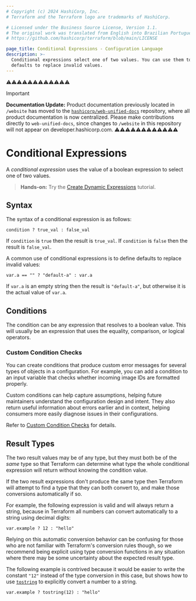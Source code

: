 ```yaml
---
# Copyright (c) 2024 HashiCorp, Inc.
# Terraform and the Terraform logo are trademarks of HashiCorp.

# Licensed under the Business Source License, Version 1.1.
# The original work was translated from English into Brazilian Portuguese.
# https://github.com/hashicorp/terraform/blob/main/LICENSE

page_title: Conditional Expressions - Configuration Language
description: >-
  Conditional expressions select one of two values. You can use them to define
  defaults to replace invalid values.
---
```


⚠️⚠️⚠️⚠️⚠️⚠️⚠️⚠️⚠️⚠️⚠️⚠️
> [!IMPORTANT]
> **Documentation Update:** Product documentation previously located in `/website` has moved to the [`hashicorp/web-unified-docs`](https://github.com/hashicorp/web-unified-docs) repository, where all product documentation is now centralized. Please make contributions directly to `web-unified-docs`, since changes to `/website` in this repository will not appear on developer.hashicorp.com.
⚠️⚠️⚠️⚠️⚠️⚠️⚠️⚠️⚠️⚠️⚠️⚠️


# Conditional Expressions

A _conditional expression_ uses the value of a boolean expression to select one of
two values.

> **Hands-on:** Try the [Create Dynamic Expressions](/terraform/tutorials/configuration-language/expressions?utm_source=WEBSITE&utm_medium=WEB_IO&utm_offer=ARTICLE_PAGE&utm_content=DOCS) tutorial.

## Syntax

The syntax of a conditional expression is as follows:

```hcl
condition ? true_val : false_val
```

If `condition` is `true` then the result is `true_val`. If `condition` is
`false` then the result is `false_val`.

A common use of conditional expressions is to define defaults to replace
invalid values:

```hcl
var.a == "" ? "default-a" : var.a
```

If `var.a` is an empty string then the result is `"default-a"`, but otherwise
it is the actual value of `var.a`.

## Conditions

The condition can be any expression that resolves to a boolean value. This will
usually be an expression that uses the equality, comparison, or logical
operators.

### Custom Condition Checks

You can create conditions that produce custom error messages for several types of objects in a configuration. For example, you can add a condition to an input variable that checks whether incoming image IDs are formatted properly.

Custom conditions can help capture assumptions, helping future maintainers understand the configuration design and intent. They also return useful information about errors earlier and in context, helping consumers more easily diagnose issues in their configurations.

Refer to [Custom Condition Checks](/terraform/language/expressions/custom-conditions#input-variable-validation) for details.

## Result Types

The two result values may be of any type, but they must both
be of the _same_ type so that Terraform can determine what type the whole
conditional expression will return without knowing the condition value.

If the two result expressions don't produce the same type then Terraform will
attempt to find a type that they can both convert to, and make those
conversions automatically if so.

For example, the following expression is valid and will always return a string,
because in Terraform all numbers can convert automatically to a string using
decimal digits:

```hcl
var.example ? 12 : "hello"
```

Relying on this automatic conversion behavior can be confusing for those who
are not familiar with Terraform's conversion rules though, so we recommend
being explicit using type conversion functions in any situation where there may
be some uncertainty about the expected result type.

The following example is contrived because it would be easier to write the
constant `"12"` instead of the type conversion in this case, but shows how to
use [`tostring`](/terraform/language/functions/tostring) to explicitly convert a number to
a string.

```hcl
var.example ? tostring(12) : "hello"
```

